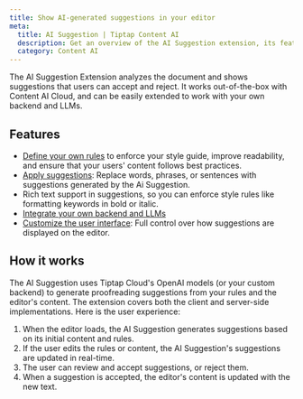```yaml
---
title: Show AI-generated suggestions in your editor
meta:
  title: AI Suggestion | Tiptap Content AI
  description: Get an overview of the AI Suggestion extension, its features, and how it works.
  category: Content AI
---
```



The AI Suggestion Extension analyzes the document and shows suggestions that users can accept and reject. It works out-of-the-box with Content AI Cloud, and can be easily extended to work with your own backend and LLMs.

<CodeDemo isPro path="/Extensions/AiSuggestion" />

## Features

- [Define your own rules](/content-ai/extensions/ai-suggestion/features/define-rules) to enforce your style guide, improve readability, and ensure that your users' content follows best practices.
- [Apply suggestions](/content-ai/extensions/ai-suggestion/features/apply-suggestions): Replace words, phrases, or sentences with suggestions generated by the Ai Suggestion.
- Rich text support in suggestions, so you can enforce style rules like formatting keywords in bold or italic.
- [Integrate your own backend and LLMs](/content-ai/extensions/ai-suggestion/integrate-your-own-llms)
- [Customize the user interface](/content-ai/extensions/ai-suggestion/features/display-suggestions): Full control over how suggestions are displayed on the editor.

## How it works

The AI Suggestion uses Tiptap Cloud's OpenAI models (or your custom backend) to generate proofreading suggestions from your rules and the editor's content. The extension covers both the client and server-side implementations. Here is the user experience:

1. When the editor loads, the AI Suggestion generates suggestions based on its initial content and rules.
2. If the user edits the rules or content, the AI Suggestion's suggestions are updated in real-time.
3. The user can review and accept suggestions, or reject them.
4. When a suggestion is accepted, the editor's content is updated with the new text.
